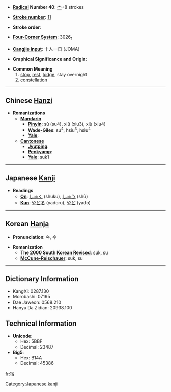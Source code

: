 * '''[[Wiktionary:Chinese radical index| Radical]] Number 40''': [[Wiktionary:Chinese radical index 宀|宀]]+8 strokes

* '''[[Wiktionary:Chinese total strokes index|Stroke number]]''': [[Wiktionary:Chinese total strokes index 11|11]]

* '''Stroke order''': 

* '''[[Wiktionary:Chinese four corner index|Four-Corner System]]''': 3026<sub>1</sub>

* '''[[Wiktionary:Chinese Cangjie index|Cangjie input]]''': 十人一日 (JOMA)

* '''Graphical Significance and Origin''': 

* '''Common Meaning'''
*#[[stop]], [[rest]], [[lodge]], stay overnight
*# [[constellation]]

----

== Chinese [[Hanzi]] ==

* '''Romanizations'''
** '''[[Mandarin]]'''
*** '''[[Pinyin]]''': sù (su4), xiǔ (xiu3), xiù (xiu4)
*** '''[[Wade-Giles]]''': su<sup>4</sup>, hsiu<sup>3</sup>, hsiu<sup>4</sup>
*** '''[[Yale]]''': 
** '''[[Cantonese]]'''
*** '''[[Jyutping]]''':
*** '''[[Penkyamp]]''': 
*** '''[[Yale]]''': suk1


----

== Japanese [[Kanji]] ==

* '''Readings'''
** '''[[On]]''': [[しゅく]] (shuku), [[しゅう]] (shū)
** '''[[Kun]]''': [[やどる]] (yadoru), [[やど]] (yado)
 

----

== Korean [[Hanja]] ==

* '''Pronunciation''': 숙, 수

* '''Romanization'''
** '''[[The 2000 South Korean Revised Romanization|The 2000 South Korean Revised]]''': suk, su
** '''[[McCune-Reischauer]]''': suk, su

----

== Dictionary Information ==

* KangXi: 0287.130
* Morobashi: 07195
* Dae Jaweon: 0568.210
* Hanyu Da Zidian: 20938.100

== Technical Information ==

* '''Unicode''':
** Hex: 5BBF
** Decimal: 23487
* '''Big5''':
** Hex: B14A
** Decimal: 45386

[[Category:Japanese kanji]]

[[fr:宿]]